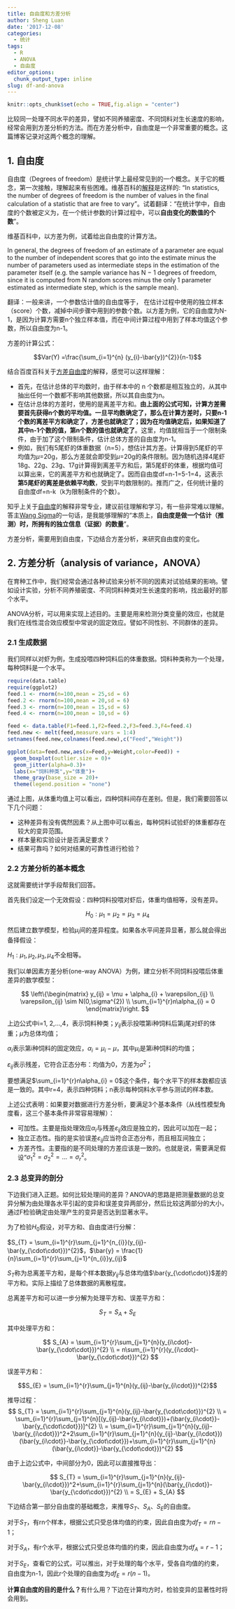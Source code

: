 ```yaml
---
title: 自由度和方差分析
author: Sheng Luan
date: '2017-12-08'
categories:
  - 统计
tags:
  - R
  - ANOVA
  - 自由度
editor_options:
  chunk_output_type: inline
slug: df-and-anova
---
```



```r
knitr::opts_chunk$set(echo = TRUE,fig.align = "center")
```

比较同一处理不同水平的差异，譬如不同养殖密度、不同饲料对生长速度的影响，经常会用到方差分析的方法。而在方差分析中，自由度是一个非常重要的概念。这篇博客记录对这两个概念的理解。

## 1. 自由度

自由度（Degrees of freedom）是统计学上最经常见到的一个概念。关于它的概念，第一次接触，理解起来有些困难。维基百科的[解释](https://en.wikipedia.org/wiki/Degrees_of_freedom_(statistics))是这样的: “In statistics, the number of degrees of freedom is the number of values in the final calculation of a statistic that are free to vary”。试着翻译：“在统计学中，自由度的个数被定义为，在一个统计参数的计算过程中，可以**自由变化的数值的个数**”。

维基百科中，以方差为例，试着给出自由度的计算方法。

In general, the degrees of freedom of an estimate of a parameter are equal to the number of independent scores that go into the estimate minus the number of parameters used as intermediate steps in the estimation of the parameter itself (e.g. the sample variance has N − 1 degrees of freedom, since it is computed from N random scores minus the only 1 parameter estimated as intermediate step, which is the sample mean).

翻译：一般来讲，一个参数估计值的自由度等于， 在估计过程中使用的独立样本（score）个数，减掉中间步骤中用到的参数个数。以方差为例，它的自由度为N-1，是因为计算方需要n个独立样本值，而在中间计算过程中用到了样本均值这个参数，所以自由度为n-1。

方差的计算公式：

$$Var(Y) =\frac{\sum_{i=1}^{n} (y_{i}-\bar{y})^{2}}{n-1}$$

结合百度百科关于[方差自由度](https://baike.baidu.com/item/%E8%87%AA%E7%94%B1%E5%BA%A6/5936984?fr=aladdin)的解释，感觉可以这样理解：

* 首先，在估计总体的平均数时，由于样本中的 n 个数都是相互独立的，从其中抽出任何一个数都不影响其他数据，所以其自由度为n。
* 在估计总体的方差时，使用的是离差平方和。**由上面的公式可知，计算方差需要首先获得n个数的平均值。一旦平均数确定了，那么在计算方差时，只要n-1个数的离差平方和确定了，方差也就确定了；因为在均值确定后，如果知道了其中n-1个数的值，第n个数的值也就确定了**。这里，均值就相当于一个限制条件，由于加了这个限制条件，估计总体方差的自由度为n-1。
* 例如，我们有5尾虾的体重数据（n=5），想估计其方差。计算得到5尾虾的平均值为$\mu$=20g，那么方差就会即受到$\mu$=20g的条件限制。因为随机选择4尾虾18g、22g、23g、17g计算得到离差平方和后，第5尾虾的体重，根据均值可以算出来，它的离差平方和也就确定了。因而自由度df=n-1=5-1=4，这表示**第5尾虾的离差是依赖平均数**，受到平均数限制的。推而广之，任何统计量的自由度df=n-k（k为限制条件的个数）。

知乎上关于[自由度](https://www.zhihu.com/question/20983193)的解释非常专业，建议前往理解和学习，有一些非常难以理解。答主[Wang Sigma](https://www.zhihu.com/people/SigmaWang)的一句话，是我能够理解的“本质上，**自由度是做一个估计（推测）时，所拥有的独立信息（证据）的数量**”。

方差分析，需要用到自由度，下边结合方差分析，来研究自由度的变化。

## 2. 方差分析（analysis of variance，ANOVA）

在育种工作中，我们经常会通过各种试验来分析不同的因素对试验结果的影响。譬如设计实验，分析不同养殖密度、不同饲料种类对生长速度的影响，找出最好的那个水平。

ANOVA分析，可以用来实现上述目的。主要是用来检测分类变量的效应，也就是我们在线性混合效应模型中常说的固定效应。譬如不同性别、不同群体的差异。

### 2.1 生成数据

我们同样以对虾为例，生成投喂四种饲料后的体重数据。饲料种类称为一个处理，每种饲料是一个水平。

```r
require(data.table)
require(ggplot2)
feed.1 <- rnorm(n=100,mean = 25,sd = 6)
feed.2 <- rnorm(n=100,mean = 20,sd = 6)
feed.3 <- rnorm(n=100,mean = 15,sd = 6)
feed.4 <- rnorm(n=100,mean = 10,sd = 6)

feed <- data.table(F1=feed.1,F2=feed.2,F3=feed.3,F4=feed.4)
feed.new <- melt(feed,measure.vars = 1:4)
setnames(feed.new,colnames(feed.new),c("Feed","Weight"))

ggplot(data=feed.new,aes(x=Feed,y=Weight,color=Feed)) + 
  geom_boxplot(outlier.size = 0)+
  geom_jitter(alpha=0.3)+
  labs(x="饲料种类",y="体重")+
  theme_gray(base_size = 20)+
  theme(legend.position = "none")
```

通过上图，从体重均值上可以看出，四种饲料间存在差别。但是，我们需要回答以下几个问题：  

* 这种差异有没有偶然因素？从上图中可以看出，每种饲料试验虾的体重都存在较大的变异范围。
* 样本量和实验设计是否满足要求？
* 结果可靠吗？如何对结果的可靠性进行检验？

### 2.2 方差分析的基本概念

这就需要统计学手段帮我们回答。

首先我们设定一个无效假设：四种饲料投喂对虾后，体重均值相等，没有差异。

$$H_{0}: \mu_{1} = \mu_{2} = \mu_{3} = \mu_{4}$$

然后建立数学模型，检验$\mu_{i}$间的差异程度。如果各水平间差异显著，那么就会得出备择假设：

$H_{1}: \mu_{1}, \mu_{2}, \mu_{3}, \mu_{4}$不全相等。

我们以单因素方差分析(one-way ANOVA）为例，建立分析不同饲料投喂后体重差异的数学模型：

$$
\left\{\begin{matrix}
y_{ij} = \mu + \alpha_{i} + \varepsilon_{ij} \\ 
\varepsilon_{ij} \sim N(0,\sigma^{2}) \\ 
\sum_{i=1}^{r}n\alpha_{i} = 0
\end{matrix}\right.
$$

上边公式中i=1, 2,...,4，表示饲料种类；$y_{ij}$表示投喂第i种饲料后第j尾对虾的体重；$\mu$为总体均值；

$\alpha_{i}$表示第i种饲料的固定效应，$\alpha_{i} = \mu_{i} - \mu$，其中$\mu_{i}$是第i种饲料的均值；

$\varepsilon_{ij}$表示残差，它符合正态分布：均值为0，方差为$\sigma^{2}$；

要想满足$\sum_{i=1}^{r}n\alpha_{i} = 0$这个条件，每个水平下的样本数都应该是一致的。其中r=4，表示四种饲料；n表示每种饲料水平参与测试的样本数。

上述公式表明：如果要对数据进行方差分析，要满足3个基本条件（从线性模型角度看，这三个基本条件非常容易理解）：

* 可加性。主要是指处理效应$\alpha_{i}$与残差$\varepsilon_{ij}$效应是独立的，因此可以加在一起；
* 独立正态性。指的是实验误差$\varepsilon_{ij}$应当符合正态分布，而且相互间独立；
* 方差齐性。主要指的是不同处理的方差应该是一致的。也就是说，需要满足假设“$\sigma^{2}_{1} = \sigma^{2}_{2} = ... = \sigma^{2}_{r}$。

### 2.3 总变异的剖分

下边我们进入正题。如何比较处理间的差异？ANOVA的思路是把测量数据的总变异分解为由处理各水平引起的变异和误差变异两部分，然后比较这两部分的大小，通过F检验确定由处理产生的变异是否达到显著水平。

为了检验$H_{0}$假设，对平方和、自由度进行分解：

$S_{T} = \sum_{i=1}^{r}\sum_{j=1}^{n_{i}}(y_{ij}-\bar{y_{\cdot\cdot}})^{2}$，$\bar{y} = \frac{1}{n}\sum_{i=1}^{r}\sum_{j=1}^{n_{i}}y_{ij}$

$S_{T}$称为总离差平方和，是每个样本数据$y_{ij}$与总体均值$\bar{y_{\cdot\cdot}}$差的平方和。实际上描绘了总体数据的离散程度。

总离差平方和可以进一步分解为处理平方和、误差平方和：

$$S_{T} = S_{A} + S_{E}$$

其中处理平方和：

$$
S_{A} = \sum_{i=1}^{r}\sum_{j=1}^{n}(y_{i\cdot}-\bar{y_{\cdot\cdot}})^{2} \\
 =  n\sum_{i=1}^{r}(y_{i\cdot}-\bar{y_{\cdot\cdot}})^{2}
$$

误差平方和：

$$S_{E} = \sum_{i=1}^{r}\sum_{j=1}^{n}(y_{ij}-\bar{y_{i\cdot}})^{2}$$

推导过程：
$$
S_{T} =  \sum_{i=1}^{r}\sum_{j=1}^{n}(y_{ij}-\bar{y_{\cdot\cdot}})^{2} \\
= \sum_{i=1}^{r}\sum_{j=1}^{n}[(y_{ij}-\bar{y_{i\cdot}})+(\bar{y_{i\cdot}}-\bar{y_{\cdot\cdot}})]^{2} \\
= \sum_{i=1}^{r}\sum_{j=1}^{n}(y_{ij}-\bar{y_{i\cdot}})^2+2\sum_{i=1}^{r}\sum_{j=1}^{n}(y_{ij}-\bar{y_{i\cdot}})(\bar{y_{i\cdot}}-\bar{y_{\cdot\cdot}})+\sum_{i=1}^{r}\sum_{j=1}^{n}(\bar{y_{i\cdot}}-\bar{y_{\cdot\cdot}})^{2} 
$$

由于上边公式中，中间部分为0，因此可以直接推导出：

$$
S_{T} = \sum_{i=1}^{r}\sum_{j=1}^{n}(y_{ij}-\bar{y_{i\cdot}})^2+\sum_{i=1}^{r}\sum_{j=1}^{n}(\bar{y_{i\cdot}}-\bar{y_{\cdot\cdot}})^{2}  \\
 = S_{E} + S_{A}
$$

下边结合第一部分自由度的基础概念，来推导$S_{T}$、$S_{A}$、$S_{E}$的自由度。

对于$S_{T}$，有rn个样本，根据公式只受总体均值的约束，因此自由度为$df_{T}=rn-1$；

对于$S_{A}$，有r个水平，根据公式只受总体均值的约束，因此自由度为$df_{A}=r-1$；

对于$S_{E}$，查看它的公式，可以推出，对于处理的每个水平，受各自均值的约束，自由度为n-1，因此r个处理的自由度为$df_{E} = r(n-1)$。

**计算自由度的目的是什么？**有什么用？下边在计算均方时，检验变异的显著性时将会用到。
